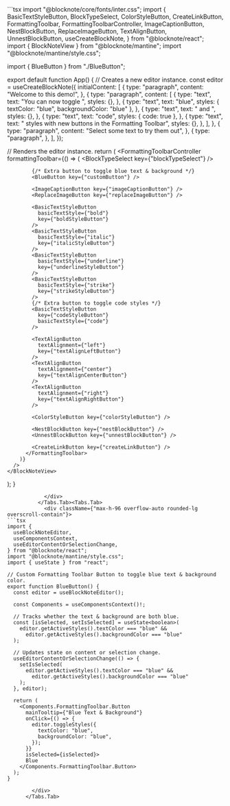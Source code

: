 
<ExampleBlock name="ui-components/formatting-toolbar-buttons" path="examples/02-ui-components/02-formatting-toolbar-buttons">
  <Tabs items={["App.tsx","BlueButton.tsx"]}>
    <Tabs.Tab>
            <div className={"max-h-96 overflow-auto rounded-lg overscroll-contain"}>
```tsx 
import "@blocknote/core/fonts/inter.css";
import {
  BasicTextStyleButton,
  BlockTypeSelect,
  ColorStyleButton,
  CreateLinkButton,
  FormattingToolbar,
  FormattingToolbarController,
  ImageCaptionButton,
  NestBlockButton,
  ReplaceImageButton,
  TextAlignButton,
  UnnestBlockButton,
  useCreateBlockNote,
} from "@blocknote/react";
import { BlockNoteView } from "@blocknote/mantine";
import "@blocknote/mantine/style.css";

import { BlueButton } from "./BlueButton";

export default function App() {
  // Creates a new editor instance.
  const editor = useCreateBlockNote({
    initialContent: [
      {
        type: "paragraph",
        content: "Welcome to this demo!",
      },
      {
        type: "paragraph",
        content: [
          {
            type: "text",
            text: "You can now toggle ",
            styles: {},
          },
          {
            type: "text",
            text: "blue",
            styles: { textColor: "blue", backgroundColor: "blue" },
          },
          {
            type: "text",
            text: " and ",
            styles: {},
          },
          {
            type: "text",
            text: "code",
            styles: { code: true },
          },
          {
            type: "text",
            text: " styles with new buttons in the Formatting Toolbar",
            styles: {},
          },
        ],
      },
      {
        type: "paragraph",
        content: "Select some text to try them out",
      },
      {
        type: "paragraph",
      },
    ],
  });

  // Renders the editor instance.
  return (
    <BlockNoteView editor={editor} formattingToolbar={false}>
      <FormattingToolbarController
        formattingToolbar={() => (
          <FormattingToolbar>
            <BlockTypeSelect key={"blockTypeSelect"} />

            {/* Extra button to toggle blue text & background */}
            <BlueButton key={"customButton"} />

            <ImageCaptionButton key={"imageCaptionButton"} />
            <ReplaceImageButton key={"replaceImageButton"} />

            <BasicTextStyleButton
              basicTextStyle={"bold"}
              key={"boldStyleButton"}
            />
            <BasicTextStyleButton
              basicTextStyle={"italic"}
              key={"italicStyleButton"}
            />
            <BasicTextStyleButton
              basicTextStyle={"underline"}
              key={"underlineStyleButton"}
            />
            <BasicTextStyleButton
              basicTextStyle={"strike"}
              key={"strikeStyleButton"}
            />
            {/* Extra button to toggle code styles */}
            <BasicTextStyleButton
              key={"codeStyleButton"}
              basicTextStyle={"code"}
            />

            <TextAlignButton
              textAlignment={"left"}
              key={"textAlignLeftButton"}
            />
            <TextAlignButton
              textAlignment={"center"}
              key={"textAlignCenterButton"}
            />
            <TextAlignButton
              textAlignment={"right"}
              key={"textAlignRightButton"}
            />

            <ColorStyleButton key={"colorStyleButton"} />

            <NestBlockButton key={"nestBlockButton"} />
            <UnnestBlockButton key={"unnestBlockButton"} />

            <CreateLinkButton key={"createLinkButton"} />
          </FormattingToolbar>
        )}
      />
    </BlockNoteView>
  );
}

```
            </div>
          </Tabs.Tab><Tabs.Tab>
            <div className={"max-h-96 overflow-auto rounded-lg overscroll-contain"}>
```tsx 
import {
  useBlockNoteEditor,
  useComponentsContext,
  useEditorContentOrSelectionChange,
} from "@blocknote/react";
import "@blocknote/mantine/style.css";
import { useState } from "react";

// Custom Formatting Toolbar Button to toggle blue text & background color.
export function BlueButton() {
  const editor = useBlockNoteEditor();

  const Components = useComponentsContext()!;

  // Tracks whether the text & background are both blue.
  const [isSelected, setIsSelected] = useState<boolean>(
    editor.getActiveStyles().textColor === "blue" &&
      editor.getActiveStyles().backgroundColor === "blue"
  );

  // Updates state on content or selection change.
  useEditorContentOrSelectionChange(() => {
    setIsSelected(
      editor.getActiveStyles().textColor === "blue" &&
        editor.getActiveStyles().backgroundColor === "blue"
    );
  }, editor);

  return (
    <Components.FormattingToolbar.Button
      mainTooltip={"Blue Text & Background"}
      onClick={() => {
        editor.toggleStyles({
          textColor: "blue",
          backgroundColor: "blue",
        });
      }}
      isSelected={isSelected}>
      Blue
    </Components.FormattingToolbar.Button>
  );
}

```
            </div>
          </Tabs.Tab>
  </Tabs>
</ExampleBlock>